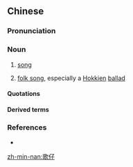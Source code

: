 ==Chinese==
{{zh-forms}}

===Pronunciation===
{{zh-pron
|c=go1 zai2
|h=pfs=kô-é;gd=go1 ê3
|mn=koa-仔
|cat=n
}}

===Noun===
{{zh-noun}}

# {{lb|zh|Cantonese|Min Nan|Hakka}} [[song]] {{zh-mw|首|c:支|h,mn:條}}
#: {{zh-x|乜 你 咁 輕{hing1}鬆，喺度 唱 歌仔 啊{aa3}？|Why, you're singing so relaxedly! {{qualifier|sarcastic}}|C}}
# {{lb|zh|Min Nan}} [[folk song]], especially a [[Hokkien]] [[ballad]]

====Quotations====
{{rfquote|lang=zh}}

====Derived terms====
{{zh-der|歌仔戲|歌仔曲|歌仔調|歌仔冊|歌仔簿|冇呢支歌仔唱}}

===References===
* {{thcwd|10609}}

[[zh-min-nan:歌仔]]